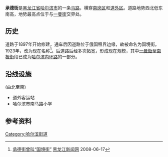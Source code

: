 {{增加來源|time=2014-12-30T14:57:57+00:00}}
{{Infobox Guangzhou Road
|中文道路名称=承德街
|道路名称拼音=Chéng Dé Jiē
|图片=
|图片说明=
|道路属性=
|道路总长度=1.7
|车速限制=
|行车线数量=8
|所在地区=[[黑龙江省|黑龙江省]][[哈尔滨市|哈尔滨市]]
|起点=[[一曼街|一曼街]]
|终点=景阳街
|道路命名日期=1897年
|命名缘由=
|道路旧名=国境街
|道路动工日期=
|通车日期=
|路段主要建筑=
}}

'''承德街'''是[[黑龙江省|黑龙江省]][[哈尔滨市|哈尔滨市]]的一条[[马路|马路]]，横穿[[南岗区|南岗区]]和[[道外区|道外区]]。道路地势西北低东南高，地势最高点位于与[[一曼街|一曼街]]交界处。

==历史==
道路于1897年开始修建，通车后因道路位于俄国租界边缘，故被命名为国境街。1923年，改为现在名称<ref>[http://epaper.hljnews.cn/shb/html/2008-06/17/content_218487.htm 承德街曾叫“国境街”]{{dead link|date=2018年3月 |bot=InternetArchiveBot |fix-attempted=yes }} [[黑龙江新闻网|黑龙江新闻网]] 2008-06-17</ref>。后道路后经多次拓宽，形成现在规模，其中[[一曼街|一曼街]]至[[南极街|南极街]]段已成为[[哈尔滨内环路|哈尔滨内环路]]的一部分。

==沿线设施==
(由北至南)
*道外客运站
*哈尔滨市南马路小学

== 参考资料 ==
{{reflist}}

[[Category:哈尔滨街道|Category:哈尔滨街道]]